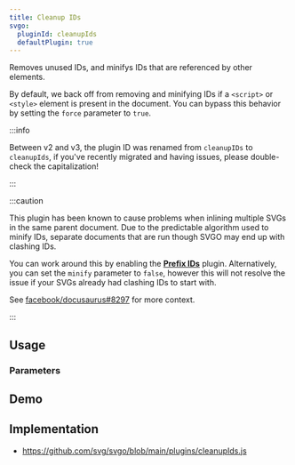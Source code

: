 ```yaml
---
title: Cleanup IDs
svgo:
  pluginId: cleanupIds
  defaultPlugin: true
---
```


Removes unused IDs, and minifys IDs that are referenced by other elements.

By default, we back off from removing and minifying IDs if a `<script>` or `<style>` element is present in the document. You can bypass this behavior by setting the `force` parameter to `true`.

:::info

Between v2 and v3, the plugin ID was renamed from `cleanupIDs` to `cleanupIds`, if you've recently migrated and having issues, please double-check the capitalization!

:::

:::caution

This plugin has been known to cause problems when inlining multiple SVGs in the same parent document. Due to the predictable algorithm used to minify IDs, separate documents that are run though SVGO may end up with clashing IDs.

You can work around this by enabling the [**Prefix IDs**](/docs/plugins/prefix-ids/) plugin. Alternatively, you can set the `minify` parameter to `false`, however this will not resolve the issue if your SVGs already had clashing IDs to start with.

See [facebook/docusaurus#8297](https://github.com/facebook/docusaurus/issues/8297) for more context.

:::

## Usage

<PluginUsage />

### Parameters

<PluginParams />

## Demo

<PluginDemo />

## Implementation

- https://github.com/svg/svgo/blob/main/plugins/cleanupIds.js

